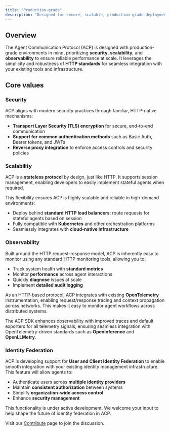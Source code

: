 ```yaml
---
title: "Production-grade"
description: "Designed for secure, scalable, production-grade deployments"
---
```


## Overview

The Agent Communication Protocol (ACP) is designed with production-grade environments in mind, prioritizing **security**, **scalability**, and **observability** to ensure reliable performance at scale. It leverages the simplicity and robustness of **HTTP standards** for seamless integration with your existing tools and infrastructure.

## Core values

### Security

ACP aligns with modern security practices through familiar, HTTP-native mechanisms:

- **Transport Layer Security (TLS) encryption** for secure, end-to-end communication
- **Support for common authentication methods** such as Basic Auth, Bearer tokens, and JWTs
- **Reverse proxy integration** to enforce access controls and security policies

### Scalability

ACP is a **stateless protocol** by design, just like HTTP. It supports session management, enabling developers to easily implement stateful agents when required.

This flexibility ensures ACP is highly scalable and reliable in high-demand environments:

- Deploy behind **standard HTTP load balancers**; route requests for stateful agents based on session
- Fully compatible with **Kubernetes** and other orchestration platforms
- Seamlessly integrates with **cloud-native infrastructure**

### Observability

Built around the HTTP request-response model, ACP is inherently easy to monitor using any standard HTTP monitoring tools, allowing you to:

- Track system health with **standard metrics**
- Monitor **performance** across agent interactions
- Quickly **diagnose** issues at scale
- Implement **detailed audit logging**

As an HTTP-based protocol, ACP integrates with existing **OpenTelemetry** instrumentation, enabling request/response tracing and context propagation across networks. This makes it easy to monitor agent workflows across distributed systems.

The ACP SDK enhances observability with improved traces and default exporters for all telemetry signals, ensuring seamless integration with OpenTelemetry-driven standards such as **OpenInference** and **OpenLLMetry**.

### Identity Federation

ACP is developing support for **User and Client Identity Federation** to enable smooth integration with your existing identity management infrastructure. This feature will allow agents to:

- Authenticate users across **multiple identity providers**
- Maintain **consistent authorization** between systems
- Simplify **organization-wide access control**
- Enhance **security management**

This functionality is under active development. We welcome your input to help shape the future of identity federation in ACP.

Visit our [Contribute](/about/contribute) page to join the discussion.